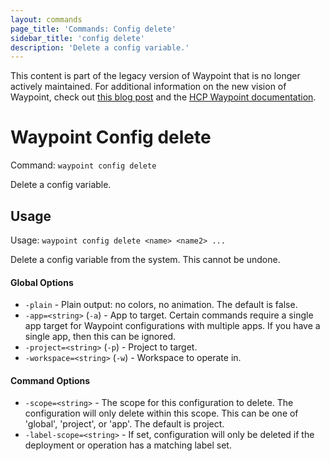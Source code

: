 ```yaml
---
layout: commands
page_title: 'Commands: Config delete'
sidebar_title: 'config delete'
description: 'Delete a config variable.'
---
```


<Warning>

This content is part of the legacy version of Waypoint that is no longer actively maintained. For additional information on the new vision of Waypoint, check out [this blog post](https://www.hashicorp.com/blog/a-new-vision-for-hcp-waypoint) and the [HCP Waypoint documentation](/hcp/docs/waypoint).

</Warning>

# Waypoint Config delete

Command: `waypoint config delete`

Delete a config variable.

## Usage

Usage: `waypoint config delete <name> <name2> ...`

Delete a config variable from the system. This cannot be undone.

#### Global Options

- `-plain` - Plain output: no colors, no animation. The default is false.
- `-app=<string>` (`-a`) - App to target. Certain commands require a single app target for Waypoint configurations with multiple apps. If you have a single app, then this can be ignored.
- `-project=<string>` (`-p`) - Project to target.
- `-workspace=<string>` (`-w`) - Workspace to operate in.

#### Command Options

- `-scope=<string>` - The scope for this configuration to delete. The configuration will only delete within this scope. This can be one of 'global', 'project', or 'app'. The default is project.
- `-label-scope=<string>` - If set, configuration will only be deleted if the deployment or operation has a matching label set.

